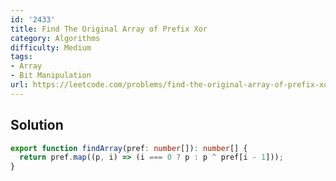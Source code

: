 ```yaml
---
id: '2433'
title: Find The Original Array of Prefix Xor
category: Algorithms
difficulty: Medium
tags:
- Array
- Bit Manipulation
url: https://leetcode.com/problems/find-the-original-array-of-prefix-xor
---
```


## Solution

```typescript filename="solution.ts" copy
export function findArray(pref: number[]): number[] {
  return pref.map((p, i) => (i === 0 ? p : p ^ pref[i - 1]));
}
```

